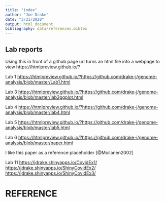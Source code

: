```yaml
---
title: "index"
author: "Joe Drake"
date: "3/21/2020"
output: html_document
bibliography: data/references.bibtex
---
```


## Lab reports
Using this in front of a github page url turns an html file into a webpage to view
https://htmlpreview.github.io/?

Lab 1
<https://htmlpreview.github.io/?https://github.com/drake-j/genome-analysis/blob/master/Lab1.html>

Lab 3
<https://htmlpreview.github.io/?https://github.com/drake-j/genome-analysis/blob/master/lab3ggplot.html>

Lab 4
<https://htmlpreview.github.io/?https://github.com/drake-j/genome-analysis/blob/master/lab4.html>

Lab 5
<https://htmlpreview.github.io/?https://github.com/drake-j/genome-analysis/blob/master/lab5.html>

Lab 6
<https://htmlpreview.github.io/?https://github.com/drake-j/genome-analysis/blob/master/paper.html>

I like this paper as a reference placeholder [@Moilanen2002]


Lab 11
<https://jdrake.shinyapps.io/CovidEx1/>
<https://jdrake.shinyapps.io/ShinyCovidEx2/>
<https://jdrake.shinyapps.io/ShinyCovidEx3/>


# REFERENCE
